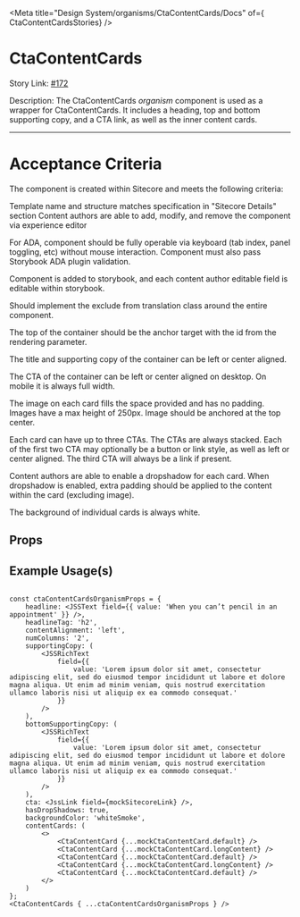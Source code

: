 
<Meta title="Design System/organisms/CtaContentCards/Docs" of={ CtaContentCardsStories} />

# CtaContentCards

Story Link: [#172]('https://github.com/ahc-digital/migration-planning-tracking/issues/172')

Description: The CtaContentCards *organism* component is used as a wrapper for CtaContentCards. It includes a heading, top and bottom supporting copy, and a CTA link, as well as the inner content cards.

---
# Acceptance Criteria


The component is created within Sitecore and meets the following criteria:

Template name and structure matches specification in "Sitecore Details" section
Content authors are able to add, modify, and remove the component via experience editor

For ADA, component should be fully operable via keyboard (tab index, panel toggling, etc) without mouse interaction. Component must also pass Storybook ADA plugin validation.

Component is added to storybook, and each content author editable field is editable within storybook.

Should implement the exclude from translation class around the entire component.

The top of the container should be the anchor target with the id from the rendering parameter.

The title and supporting copy of the container can be left or center aligned.

The CTA of the container can be left or center aligned on desktop. On mobile it is always full width.

The image on each card fills the space provided and has no padding. Images have a max height of 250px. Image should be anchored at the top center.

Each card can have up to three CTAs. The CTAs are always stacked. Each of the first two CTA may optionally be a button or link style, as well as left or center aligned. The third CTA will always be a link if present.

Content authors are able to enable a dropshadow for each card. When dropshadow is enabled, extra padding should be applied to the content within the card (excluding image).

The background of individual cards is always white.

<Stories />

## Props
<Controls />


## Example Usage(s)
```tsx

const ctaContentCardsOrganismProps = {
    headline: <JSSText field={{ value: 'When you can’t pencil in an appointment' }} />,
    headlineTag: 'h2',
    contentAlignment: 'left',
    numColumns: '2',
    supportingCopy: (
        <JSSRichText
            field={{
                value: 'Lorem ipsum dolor sit amet, consectetur adipiscing elit, sed do eiusmod tempor incididunt ut labore et dolore magna aliqua. Ut enim ad minim veniam, quis nostrud exercitation ullamco laboris nisi ut aliquip ex ea commodo consequat.'
            }}
        />
    ),
    bottomSupportingCopy: (
        <JSSRichText
            field={{
                value: 'Lorem ipsum dolor sit amet, consectetur adipiscing elit, sed do eiusmod tempor incididunt ut labore et dolore magna aliqua. Ut enim ad minim veniam, quis nostrud exercitation ullamco laboris nisi ut aliquip ex ea commodo consequat.'
            }}
        />
    ),
    cta: <JssLink field={mockSitecoreLink} />,
    hasDropShadows: true,
    backgroundColor: 'whiteSmoke',
    contentCards: (
        <>
            <CtaContentCard {...mockCtaContentCard.default} />
            <CtaContentCard {...mockCtaContentCard.longContent} />
            <CtaContentCard {...mockCtaContentCard.default} />
            <CtaContentCard {...mockCtaContentCard.longContent} />
            <CtaContentCard {...mockCtaContentCard.default} />
        </>
    )
};
<CtaContentCards { ...ctaContentCardsOrganismProps } />
```
